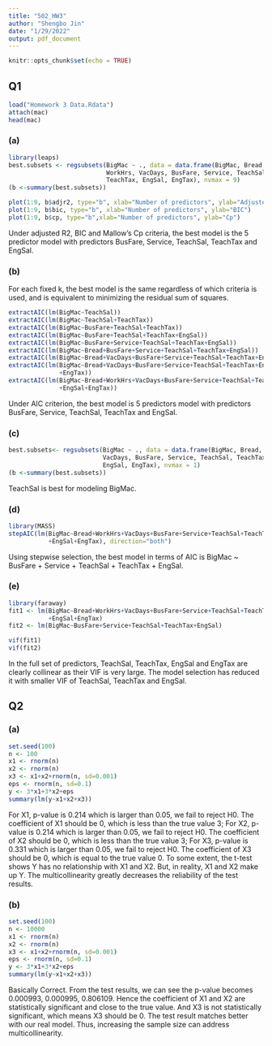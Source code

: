 ---
title: "502_HW3"
author: "Shengbo Jin"
date: "1/29/2022"
output: pdf_document
---

```{r setup, include=FALSE}
knitr::opts_chunk$set(echo = TRUE)
```

## Q1

```{r message=FALSE, warning=FALSE, paged.print=FALSE}
load("Homework 3 Data.Rdata")
attach(mac)
head(mac)
```

### (a)

```{r}
library(leaps)
best.subsets <- regsubsets(BigMac ~ ., data = data.frame(BigMac, Bread, 
                           WorkHrs, VacDays, BusFare, Service, TeachSal, 
                           TeachTax, EngSal, EngTax), nvmax = 9) 
(b <-summary(best.subsets))
```

```{r}
plot(1:9, b$adjr2, type="b", xlab="Number of predictors", ylab="Adjusted R2")
plot(1:9, b$bic, type="b", xlab="Number of predictors", ylab="BIC")
plot(1:9, b$cp, type="b",xlab="Number of predictors", ylab="Cp")
```

Under adjusted R2, BIC and Mallow's Cp criteria, the best model is the 5 predictor model with predictors BusFare, Service, TeachSal, TeachTax and EngSal.

### (b)

For each fixed k, the best model is the same regardless of which criteria is used, and is equivalent to minimizing the residual sum of squares.

```{r}
extractAIC(lm(BigMac~TeachSal))
extractAIC(lm(BigMac~TeachSal+TeachTax))
extractAIC(lm(BigMac~BusFare+TeachSal+TeachTax))
extractAIC(lm(BigMac~BusFare+TeachSal+TeachTax+EngSal))
extractAIC(lm(BigMac~BusFare+Service+TeachSal+TeachTax+EngSal))
extractAIC(lm(BigMac~Bread+BusFare+Service+TeachSal+TeachTax+EngSal))
extractAIC(lm(BigMac~Bread+VacDays+BusFare+Service+TeachSal+TeachTax+EngSal))
extractAIC(lm(BigMac~Bread+VacDays+BusFare+Service+TeachSal+TeachTax+EngSal
              +EngTax))
extractAIC(lm(BigMac~Bread+WorkHrs+VacDays+BusFare+Service+TeachSal+TeachTax
              +EngSal+EngTax))
```

Under AIC criterion, the best model is 5 predictors model with predictors BusFare, Service, TeachSal, TeachTax and EngSal.

### (c)

```{r}
best.subsets<- regsubsets(BigMac ~ ., data = data.frame(BigMac, Bread, WorkHrs,
                          VacDays, BusFare, Service, TeachSal, TeachTax, 
                          EngSal, EngTax), nvmax = 1) 
(b <-summary(best.subsets))
```

TeachSal is best for modeling BigMac.

### (d)

```{r}
library(MASS)
stepAIC(lm(BigMac~Bread+WorkHrs+VacDays+BusFare+Service+TeachSal+TeachTax
           +EngSal+EngTax), direction="both")
```

Using stepwise selection, the best model in terms of AIC is BigMac ~ BusFare + Service + TeachSal + TeachTax + EngSal.

### (e)

```{r}
library(faraway) 
fit1 <- lm(BigMac~Bread+WorkHrs+VacDays+BusFare+Service+TeachSal+TeachTax
           +EngSal+EngTax)
fit2 <- lm(BigMac~BusFare+Service+TeachSal+TeachTax+EngSal)

vif(fit1)
vif(fit2)
```

In the full set of predictors, TeachSal, TeachTax, EngSal and EngTax are clearly collinear as their VIF is very large. The model selection has reduced it with smaller VIF of TeachSal, TeachTax and EngSal.

## Q2

### (a)

```{r}
set.seed(100)
n <- 100
x1 <- rnorm(n)
x2 <- rnorm(n)
x3 <- x1+x2+rnorm(n, sd=0.001)
eps <- rnorm(n, sd=0.1)
y <- 3*x1+3*x2+eps
summary(lm(y~x1+x2+x3))
```

For X1, p-value is 0.214 which is larger than 0.05, we fail to reject H0. The coefficient of X1 should be 0,
which is less than the true value 3; For X2, p-value is 0.214 which is larger than 0.05, we fail to reject H0.
The coefficient of X2 should be 0, which is less than the true value 3; For X3, p-value is 0.331 which is larger than 0.05, we fail to reject H0. The coefficient of X3 should be 0, which is equal to the true value 0. To some extent, the t-test shows Y has no relationship with X1 and X2. But, in reality, X1 and X2 make up Y. The multicollinearity greatly decreases the reliability of the test results.

### (b)

```{r}
set.seed(100)
n <- 10000
x1 <- rnorm(n)
x2 <- rnorm(n)
x3 <- x1+x2+rnorm(n, sd=0.001)
eps <- rnorm(n, sd=0.1)
y <- 3*x1+3*x2+eps
summary(lm(y~x1+x2+x3))
```

Basically Correct. From the test results, we can see the p-value becomes 0.000993, 0.000995, 0.806109. Hence the coefficient of X1 and X2 are statistically significant and close to the true value. And X3 is not statistically significant, which means X3 should be 0. The test result matches better with our real model. Thus, increasing the sample size can address multicollinearity.
